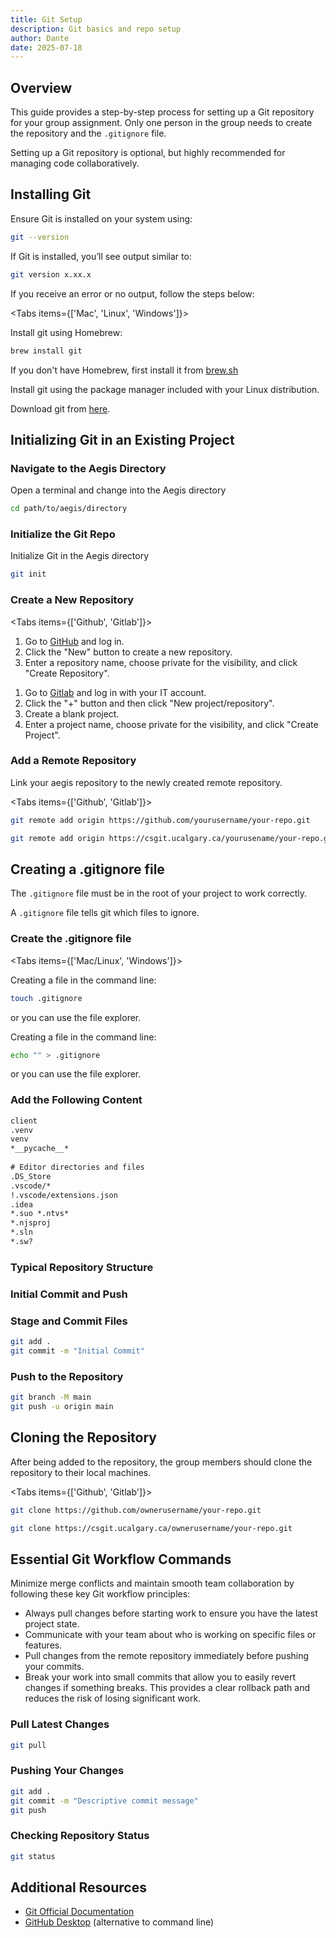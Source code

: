 ```yaml
---
title: Git Setup
description: Git basics and repo setup
author: Dante
date: 2025-07-18 
---
```


## Overview

This guide provides a step-by-step process for setting up a Git repository for your group assignment.
Only one person in the group needs to create the repository and the `.gitignore` file.

<Callout title="Version Control Recommended">
Setting up a Git repository is optional, but highly recommended for managing code collaboratively.
</Callout>

## Installing Git

Ensure Git is installed on your system using:

```bash
git --version
```

If Git is installed, you’ll see output similar to:

```bash
git version x.xx.x
```

If you receive an error or no output, follow the steps below:

<Tabs items={['Mac', 'Linux', 'Windows']}>

<Tab value="Mac">

Install git using Homebrew:

```bash
brew install git
```

If you don't have Homebrew, first install it from [brew.sh](https://brew.sh/)

</Tab>

<Tab value="Linux">

Install git using the package manager included with your Linux distribution.

</Tab>

<Tab value="Windows">

Download git from [here](https://git-scm.com/downloads/win).

</Tab>

</Tabs>

## Initializing Git in an Existing Project

<Steps>


### Navigate to the Aegis Directory

Open a terminal and change into the Aegis directory

```bash
cd path/to/aegis/directory
```

### Initialize the Git Repo

Initialize Git in the Aegis directory

```bash
git init
```

### Create a New Repository

<Tabs items={['Github', 'Gitlab']}>

<Tab value="Github">

1. Go to [GitHub](https://github.com) and log in.
2. Click the "New" button to create a new repository.
3. Enter a repository name, choose private for the visibility, and click "Create Repository".

</Tab>

<Tab value="Gitlab">

1. Go to [Gitlab](https://csgit.ucalgary.ca/) and log in with your IT account.
2. Click the "+" button and then click "New project/repository".
3. Create a blank project.
4. Enter a project name, choose private for the visibility, and click "Create Project".

</Tab>

</Tabs>

### Add a Remote Repository

Link your aegis repository to the newly created remote repository.

<Tabs items={['Github', 'Gitlab']}>

<Tab value="Github">

```bash
git remote add origin https://github.com/yourusername/your-repo.git
```

</Tab>

<Tab value="Gitlab">

```bash
git remote add origin https://csgit.ucalgary.ca/yourusename/your-repo.git
```

</Tab>

</Tabs>

</Steps>

## Creating a .gitignore file

<Callout type="warning" title="File Placement">

The `.gitignore` file must be in the root of your project to work correctly.

</Callout>

A `.gitignore` file tells git which files to ignore.

<Steps>

### Create the .gitignore file

<Tabs items={['Mac/Linux', 'Windows']}>

<Tab value="Mac/Linux">

Creating a file in the command line:

```bash
touch .gitignore
```

or you can use the file explorer.

</Tab>

<Tab value="Windows">

Creating a file in the command line:

```bash
echo "" > .gitignore
```

or you can use the file explorer.

</Tab>

</Tabs>

### Add the Following Content

```txt
client
.venv
venv
*__pycache__*
 
# Editor directories and files
.DS_Store
.vscode/*
!.vscode/extensions.json
.idea
*.suo *.ntvs*
*.njsproj
*.sln
*.sw?
```

### Typical Repository Structure

<Tree>
  <TreeItem name="aegis" type="folder">
    <TreeItem name=".gitignore" />
    <TreeItem name="client" type="folder" />
    <TreeItem name="src" type="folder" />
    <TreeItem name="config" type="folder" />
    <TreeItem name="worlds" type="folder" />
  </TreeItem>
</Tree>

</Steps>

### Initial Commit and Push

<Steps>

### Stage and Commit Files

```bash
git add .
git commit -m "Initial Commit"
```

### Push to the Repository

```bash
git branch -M main
git push -u origin main
```

</Steps>

## Cloning the Repository

After being added to the repository, the group members should clone the repository to their local machines.


<Tabs items={['Github', 'Gitlab']}>

<Tab value="Github">

```bash
git clone https://github.com/ownerusername/your-repo.git
```

</Tab>

<Tab value="Gitlab">

```bash
git clone https://csgit.ucalgary.ca/ownerusername/your-repo.git
```

</Tab>

</Tabs>

## Essential Git Workflow Commands

<Callout title="Collaboration best practices">

Minimize merge conflicts and maintain smooth team collaboration by following these key Git workflow principles:

- Always pull changes before starting work to ensure you have the latest project state.
- Communicate with your team about who is working on specific files or features.
- Pull changes from the remote repository immediately before pushing your commits.
- Break your work into small commits that allow you to easily revert changes if something breaks. 
This provides a clear rollback path and reduces the risk of losing significant work.

</Callout>

### Pull Latest Changes

```bash
git pull
```

### Pushing Your Changes

```bash
git add .
git commit -m "Descriptive commit message"
git push
```

### Checking Repository Status

```bash
git status
```

## Additional Resources

- [Git Official Documentation](https://git-scm.com/doc)
- [GitHub Desktop](https://desktop.github.com/) (alternative to command line)
